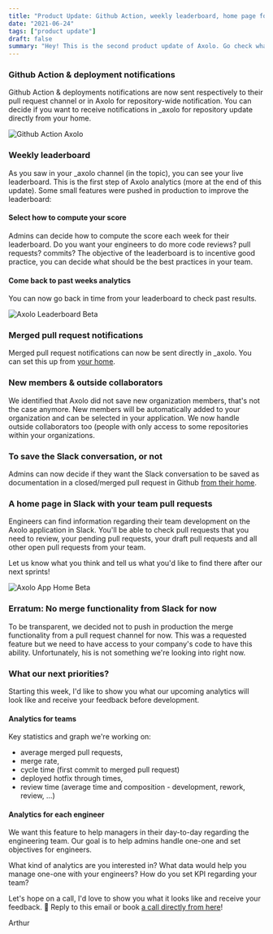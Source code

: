 ```yaml
---
title: "Product Update: Github Action, weekly leaderboard, home page for open pull requests and many more"
date: "2021-06-24"
tags: ["product update"]
draft: false
summary: "Hey! This is the second product update of Axolo. Go check what we have been working on in the past two weeks."
---
```


### Github Action & deployment notifications

Github Action & deployments notifications are now sent respectively to their pull request channel or in Axolo for repository-wide notification. You can decide if you want to receive notifications in \_axolo for repository update directly from your home.

<div style={{ display: "flex", justifyContent: "center" }}>
  <img
    src="https://axolo.s3.eu-west-3.amazonaws.com/communication/launch/actions.png"
    alt="Github Action Axolo"
    style={{ width: "500px" }}
  />
</div>

### Weekly leaderboard

As you saw in your \_axolo channel (in the topic), you can see your live leaderboard. This is the first step of Axolo analytics (more at the end of this update). Some small features were pushed in production to improve the leaderboard:

#### Select how to compute your score

Admins can decide how to compute the score each week for their leaderboard. Do you want your engineers to do more code reviews? pull requests? commits? The objective of the leaderboard is to incentive good practice, you can decide what should be the best practices in your team.

#### Come back to past weeks analytics

You can now go back in time from your leaderboard to check past results.

<div style={{ display: "flex", justifyContent: "center" }}>
  <img
    src="https://axolo.s3.eu-west-3.amazonaws.com/communication/launch/leaderboard.png"
    alt="Axolo Leaderboard Beta"
    style={{ width: "500px" }}
  />
</div>

### Merged pull request notifications

Merged pull request notifications can now be sent directly in \_axolo. You can set this up from [your home](http://app.axolo.com/home).

### New members & outside collaborators

We identified that Axolo did not save new organization members, that's not the case anymore. New members will be automatically added to your organization and can be selected in your application. We now handle outside collaborators too (people with only access to some repositories within your organizations.

### To save the Slack conversation, or not

Admins can now decide if they want the Slack conversation to be saved as documentation in a closed/merged pull request in Github [from their home](https://app.axolo.co/home).

### A home page in Slack with your team pull requests

Engineers can find information regarding their team development on the Axolo application in Slack. You'll be able to check pull requests that you need to review, your pending pull requests, your draft pull requests and all other open pull requests from your team.

Let us know what you think and tell us what you'd like to find there after our next sprints!

<div style={{ display: "flex", justifyContent: "center" }}>
  <img
    src="https://axolo.s3.eu-west-3.amazonaws.com/communication/launch/app+home+slack.png"
    alt="Axolo App Home Beta"
    style={{ width: "500px" }}
  />
</div>

### Erratum: No merge functionality from Slack for now

To be transparent, we decided not to push in production the merge functionality from a pull request channel for now. This was a requested feature but we need to have access to your company's code to have this ability. Unfortunately, his is not something we're looking into right now.

### What our next priorities?

Starting this week, I'd like to show you what our upcoming analytics will look like and receive your feedback before development.

#### Analytics for teams

Key statistics and graph we're working on:

- average merged pull requests,
- merge rate,
- cycle time (first commit to merged pull request)
- deployed hotfix through times,
- review time (average time and composition - development, rework, review, ...)

#### Analytics for each engineer

We want this feature to help managers in their day-to-day regarding the engineering team. Our goal is to help admins handle one-one and set objectives for engineers.

What kind of analytics are you interested in? What data would help you manage one-one with your engineers? How do you set KPI regarding your team?

Let's hope on a call, I'd love to show you what it looks like and receive your feedback. 🎉 Reply to this email or book [a call directly from here](https://calendly.com/arthur-coudouy/20mn)!

Arthur
